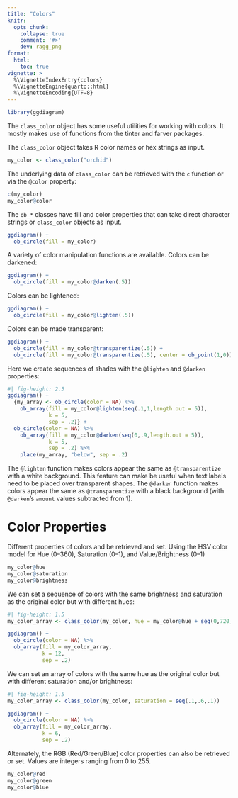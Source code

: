 ```yaml
---
title: "Colors"
knitr:
  opts_chunk: 
    collapse: true
    comment: '#>'
    dev: ragg_png
format: 
  html:
    toc: true
vignette: >
  %\VignetteIndexEntry{colors}
  %\VignetteEngine{quarto::html}
  %\VignetteEncoding{UTF-8}
---
```


```r
library(ggdiagram)
```

The `class_color` object has some useful utilities for working with colors. It mostly makes use of functions from the tinter and farver packages.

The `class_color` object takes R color names or hex strings as input.

```r
my_color <- class_color("orchid")
```

The underlying data of `class_color` can be retrieved with the `c` function or via the `@color` property:

```r
c(my_color)
my_color@color
```

The `ob_*` classes have fill and color properties that can take direct character strings or `class_color` objects as input.

```r
ggdiagram() +
  ob_circle(fill = my_color)
```

A variety of color manipulation functions are available. Colors can be darkened:

```r
ggdiagram() +
  ob_circle(fill = my_color@darken(.5))
```

Colors can be lightened:

```r
ggdiagram() +
  ob_circle(fill = my_color@lighten(.5))
```

Colors can be made transparent:

```r
ggdiagram() +
  ob_circle(fill = my_color@transparentize(.5)) +
  ob_circle(fill = my_color@transparentize(.5), center = ob_point(1,0))
```

Here we create sequences of shades with the `@lighten` and `@darken` properties:

```r
#| fig-height: 2.5
ggdiagram() + 
  {my_array <- ob_circle(color = NA) %>% 
    ob_array(fill = my_color@lighten(seq(.1,1,length.out = 5)), 
             k = 5, 
             sep = .2)} + 
  ob_circle(color = NA) %>% 
    ob_array(fill = my_color@darken(seq(0,.9,length.out = 5)), 
             k = 5, 
             sep = .2) %>% 
    place(my_array, "below", sep = .2) 
```

The `@lighten` function makes colors appear the same as `@transparentize` with a white background. This feature can make be useful when text labels need to be placed over transparent shapes. The `@darken` function makes colors appear the same as `@transparentize` with a black background (with `@darken`'s `amount` values subtracted from 1).


# Color Properties

Different properties of colors and be retrieved and set. Using the HSV color model for Hue (0--360), Saturation (0--1), and Value/Brightness (0--1)

```r
my_color@hue
my_color@saturation
my_color@brightness
```

We can set a sequence of colors with the same brightness and saturation as the original color but with different hues:

```r
#| fig-height: 1.5
my_color_array <- class_color(my_color, hue = my_color@hue + seq(0,720, length.out = 12))

ggdiagram() +
  ob_circle(color = NA) %>%
  ob_array(fill = my_color_array,
           k = 12,
           sep = .2)
```


We can set an array of colors with the same hue as the original color but with different saturation and/or brightness:

```r
#| fig-height: 1.5
my_color_array <- class_color(my_color, saturation = seq(.1,.6,.1))

ggdiagram() +
  ob_circle(color = NA) %>%
  ob_array(fill = my_color_array,
           k = 6,
           sep = .2)
```

Alternately, the RGB (Red/Green/Blue) color properties can also be retrieved or set. Values are integers ranging from 0 to 255.

```r
my_color@red
my_color@green
my_color@blue
```




